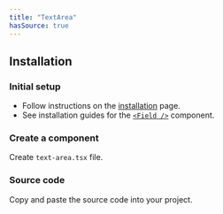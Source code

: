 ```yaml
---
title: "TextArea"
hasSource: true
---
```


## Installation

<Steps>

### Initial setup

- Follow instructions on the [installation](/docs/overview/installation) page.
- See installation guides for the [`<Field />`](/docs/components/field) component.

### Create a component

Create `text-area.tsx` file.

### Source code

Copy and paste the source code into your project.

</Steps>
